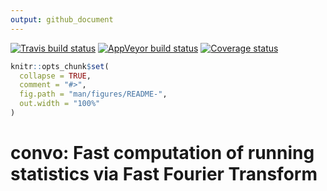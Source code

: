 ```yaml
---
output: github_document
---
```


<!-- README.md is generated from README.Rmd. Please edit that file -->

[![Travis build status](https://travis-ci.com/martakarass/convo.svg?branch=master)](https://travis-ci.com/martakarass/convo)
[![AppVeyor build status](https://ci.appveyor.com/api/projects/status/github/martakarass/convo?branch=master&svg=true)](https://ci.appveyor.com/project/martakarass/convo)
[![Coverage status](https://codecov.io/gh/martakarass/convo/branch/master/graph/badge.svg)](https://codecov.io/github/martakarass/convo?branch=master)

```r
knitr::opts_chunk$set(
  collapse = TRUE,
  comment = "#>",
  fig.path = "man/figures/README-",
  out.width = "100%"
)
```

# convo: Fast computation of running statistics via Fast Fourier Transform 
